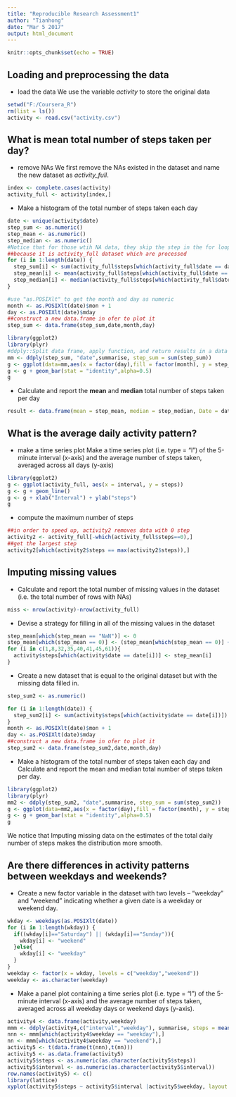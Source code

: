 ```yaml
---
title: "Reproducible Research Assessment1"
author: "Tianhong"
date: "Mar 5 2017"
output: html_document
---
```


```r
knitr::opts_chunk$set(echo = TRUE)
```

## Loading and preprocessing the data

- load the data
We use the variable *activity* to store the original data

```r
setwd("F:/Coursera_R")
rm(list = ls())
activity <- read.csv("activity.csv")
```

## What is mean total number of steps taken per day?
- remove NAs
We first remove the NAs existed in the dataset and name the new dataset as *activity_full*.

```r
index <- complete.cases(activity)
activity_full <- activity[index,]
```

- Make a histogram of the total number of steps taken each day
```r
date <- unique(activity$date)
step_sum <- as.numeric()
step_mean <- as.numeric()
step_median <- as.numeric()
#Notice that for those wtih NA data, they skip the step in the for loop
##because it is activity_full dataset which are processed
for (i in 1:length(date)) {
  step_sum[i] <- sum(activity_full$steps[which(activity_full$date == date[i])])
  step_mean[i] <- mean(activity_full$steps[which(activity_full$date == date[i])])
  step_median[i] <- median(activity_full$steps[which(activity_full$date == date[i])],na.rm = TRUE)
}

#use "as.POSIXlt" to get the month and day as numeric
month <- as.POSIXlt(date)$mon + 1
day <- as.POSIXlt(date)$mday
##construct a new data.frame in ofer to plot it
step_sum <- data.frame(step_sum,date,month,day)

library(ggplot2)
library(plyr)
#ddply::Split data frame, apply function, and return results in a data frame
mm <- ddply(step_sum, "date",summarise, step_sum = sum(step_sum))
g <- ggplot(data=mm,aes(x = factor(day),fill = factor(month), y = step_sum)) 
g <- g + geom_bar(stat = "identity",alpha=0.5)
g
```

- Calculate and report the **mean** and **median** total number of steps taken per day

```r
result <- data.frame(mean = step_mean, median = step_median, Date = date)
```

## What is the average daily activity pattern?

- make a time series plot
Make a time series plot (i.e. type = "l") of the 5-minute interval (x-axis) and the average number of steps taken, averaged across all days (y-axis)

```r
library(ggplot2)
g <- ggplot(activity_full, aes(x = interval, y = steps))
g <- g + geom_line()
g <- g + xlab("Interval") + ylab("steps")
g
```
- compute the maximum number of steps
```r
##in order to speed up, activity2 removes data with 0 step
activity2 <- activity_full[-which(activity_full$steps==0),]
##get the largest step
activity2[which(activity2$steps == max(activity2$steps)),]

```
## Imputing missing values
- Calculate and report the total number of missing values in the dataset (i.e. the total number of rows with NAs)
```r
miss <- nrow(activity)-nrow(activity_full)
```
- Devise a strategy for filling in all of the missing values in the dataset
```r
step_mean[which(step_mean == "NaN")] <- 0
step_mean[which(step_mean == 0)] <- (step_mean[which(step_mean == 0)] + step_mean[(which(step_mean == 0) + 31)%%62])/2
for (i in c(1,8,32,35,40,41,45,61)){
  activity$steps[which(activity$date == date[i])] <- step_mean[i]
}

```
- Create a new dataset that is equal to the original dataset but with the missing data filled in.
```r
step_sum2 <- as.numeric()

for (i in 1:length(date)) {
  step_sum2[i] <- sum(activity$steps[which(activity$date == date[i])])
}
month <- as.POSIXlt(date)$mon + 1
day <- as.POSIXlt(date)$mday
##construct a new data.frame in ofer to plot it
step_sum2 <- data.frame(step_sum2,date,month,day)
```
- Make a histogram of the total number of steps taken each day and Calculate and report the mean and median total number of steps taken per day.

```r
library(ggplot2)
library(plyr)
mm2 <- ddply(step_sum2, "date",summarise, step_sum = sum(step_sum2))
g <- ggplot(data=mm2,aes(x = factor(day),fill = factor(month), y = step_sum)) 
g <- g + geom_bar(stat = "identity",alpha=0.5)
g
```
We notice that Imputing missing data on the estimates of the total daily number of steps makes the distribution more smooth.

## Are there differences in activity patterns between weekdays and weekends?

- Create a new factor variable in the dataset with two levels -- "weekday" and "weekend" indicating whether a given date is a weekday or weekend day.

```r
wkday <- weekdays(as.POSIXlt(date))
for (i in 1:length(wkday)) {
  if((wkday[i]=="Saturday") || (wkday[i]=="Sunday")){
    wkday[i] <- "weekend"
  }else{
    wkday[i] <- "weekday"
  }
}
weekday <- factor(x = wkday, levels = c("weekday","weekend"))
weekday <- as.character(weekday)
```
- Make a panel plot containing a time series plot (i.e. type = "l") of the 5-minute interval (x-axis) and the average number of steps taken, averaged across all weekday days or weekend days (y-axis). 

```r
activity4 <- data.frame(activity,weekday)
mmm <- ddply(activity4,c("interval","weekday"), summarise, steps = mean(steps))
nnn <- mmm[which(activity4$weekday == "weekday"),]
nn <- mmm[which(activity4$weekday == "weekend"),]
activity5 <- t(data.frame(t(nnn),t(nn)))
activity5 <- as.data.frame(activity5)
activity5$steps <- as.numeric(as.character(activity5$steps))
activity5$interval <- as.numeric(as.character(activity5$interval))
row.names(activity5) <- c()
library(lattice)
xyplot(activity5$steps ~ activity5$interval |activity5$weekday, layout = c(1,2), type = "l", ylab = "Num of steps", xlab = "interval")

```

